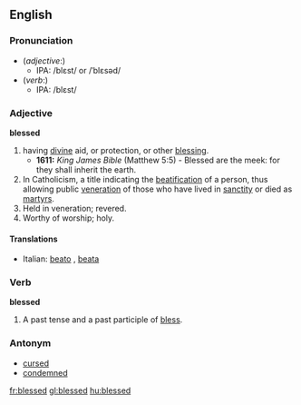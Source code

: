 ==English==
===Pronunciation===
*(''adjective'':)
**IPA: /blɛst/ or /ˈblɛsəd/
*(''verb'':)
**IPA: /blɛst/

===Adjective===
'''blessed'''
#having [[divine]] aid, or protection, or other [[blessing]].
#*'''1611:''' ''King James Bible'' (Matthew 5:5) - Blessed are the meek: for they shall inherit the earth.
#In Catholicism, a title indicating the [[beatification]] of a person, thus allowing public [[veneration]] of those who have lived in [[sanctity]] or died as [[martyr]]s.
#Held in veneration; revered.
#Worthy of worship; holy.

====Translations====
{{top}}
*Italian: [[beato]] {{m}}, [[beata]] {{f}}
{{mid}}
{{bottom}}

===Verb===
'''blessed'''
#A past tense and a past participle of [[bless]].


===Antonym===

*[[cursed]]
*[[condemned]]

[[fr:blessed]]
[[gl:blessed]]
[[hu:blessed]]